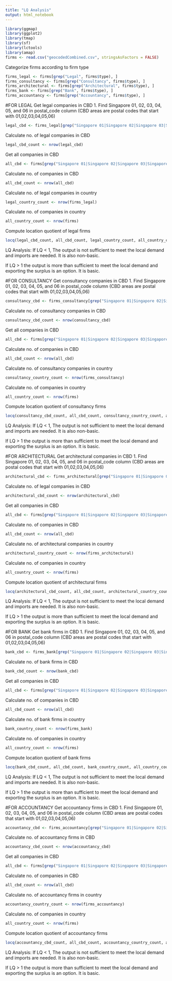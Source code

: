 ```yaml
---
title: "LQ Analysis"
output: html_notebook
---
```


```r
library(ggmap)
library(ggplot2)
library(tmap)
library(sf)
library(lctools)
library(amap)
firms <- read.csv("geocodedCombined.csv", stringsAsFactors = FALSE)
```

Categorize firms according to firm type
```r
firms_legal <- firms[grep("Legal", firms$type), ]
firms_consultancy <- firms[grep("Consultancy", firms$type), ]
firms_architectural <- firms[grep("Architectural", firms$type), ]
firms_bank <- firms[grep("Bank", firms$type), ]
firms_accountancy <- firms[grep("Accountancy", firms$type), ]
```

#FOR LEGAL
Get legal companies in CBD
1. Find Singapore 01, 02, 03, 04, 05, and 06 in postal_code column
(CBD areas are postal codes that start with 01,02,03,04,05,06)
```r
legal_cbd <- firms_legal[grep("Singapore 01|Singapore 02|Singapore 03|Singapore 04|Singapore 05|Singapore 06", firms_legal$postal_code), ]
```

Calculate no. of legal companies in CBD
```r
legal_cbd_count <- nrow(legal_cbd)
```

Get all companies in CBD
```r
all_cbd <- firms[grep("Singapore 01|Singapore 02|Singapore 03|Singapore 04|Singapore 05|Singapore 06", firms$postal_code), ]
```

Calculate no. of companies in CBD
```r
all_cbd_count <- nrow(all_cbd)
```

Calculate no. of legal companies in country
```r
legal_country_count <- nrow(firms_legal)
```

Calculate no. of companies in country
```r
all_country_count <- nrow(firms)
```

Compute location quotient of legal firms
```r
locq(legal_cbd_count, all_cbd_count, legal_country_count, all_country_count)
```
LQ Analysis:
If LQ < 1, The output is not sufficient to meet the local demand and imports are needed. It is also non-basic.

If LQ > 1 the output is more than sufficient to meet the local demand and exporting the surplus is an option. It is basic.

#FOR CONSULTANCY
Get consultancy companies in CBD
1. Find Singapore 01, 02, 03, 04, 05, and 06 in postal_code column
(CBD areas are postal codes that start with 01,02,03,04,05,06)
```r
consultancy_cbd <- firms_consultancy[grep("Singapore 01|Singapore 02|Singapore 03|Singapore 04|Singapore 05|Singapore 06", firms_consultancy$postal_code), ]
```

Calculate no. of consultancy companies in CBD
```r
consultancy_cbd_count <- nrow(consultancy_cbd)
```

Get all companies in CBD
```r
all_cbd <- firms[grep("Singapore 01|Singapore 02|Singapore 03|Singapore 04|Singapore 05|Singapore 06", firms$postal_code), ]
```

Calculate no. of companies in CBD
```r
all_cbd_count <- nrow(all_cbd)
```

Calculate no. of consultancy companies in country
```r
consultancy_country_count <- nrow(firms_consultancy)
```

Calculate no. of companies in country
```r
all_country_count <- nrow(firms)
```

Compute location quotient of consultancy firms
```r
locq(consultancy_cbd_count, all_cbd_count, consultancy_country_count, all_country_count)
```
LQ Analysis:
If LQ < 1, The output is not sufficient to meet the local demand and imports are needed. It is also non-basic.

If LQ > 1 the output is more than sufficient to meet the local demand and exporting the surplus is an option. It is basic.

#FOR ARCHITECTURAL
Get architectural companies in CBD
1. Find Singapore 01, 02, 03, 04, 05, and 06 in postal_code column
(CBD areas are postal codes that start with 01,02,03,04,05,06)
```r
architectural_cbd <- firms_architectural[grep("Singapore 01|Singapore 02|Singapore 03|Singapore 04|Singapore 05|Singapore 06", firms_architectural$postal_code), ]
```

Calculate no. of legal companies in CBD
```r
architectural_cbd_count <- nrow(architectural_cbd)
```

Get all companies in CBD
```r
all_cbd <- firms[grep("Singapore 01|Singapore 02|Singapore 03|Singapore 04|Singapore 05|Singapore 06", firms$postal_code), ]
```

Calculate no. of companies in CBD
```r
all_cbd_count <- nrow(all_cbd)
```

Calculate no. of architectural companies in country
```r
architectural_country_count <- nrow(firms_architectural)
```

Calculate no. of companies in country
```r
all_country_count <- nrow(firms)
```

Compute location quotient of architectural firms
```r
locq(architectural_cbd_count, all_cbd_count, architectural_country_count, all_country_count)
```
LQ Analysis:
If LQ < 1, The output is not sufficient to meet the local demand and imports are needed. It is also non-basic.

If LQ > 1 the output is more than sufficient to meet the local demand and exporting the surplus is an option. It is basic.

#FOR BANK
Get bank firms in CBD
1. Find Singapore 01, 02, 03, 04, 05, and 06 in postal_code column
(CBD areas are postal codes that start with 01,02,03,04,05,06)
```r
bank_cbd <- firms_bank[grep("Singapore 01|Singapore 02|Singapore 03|Singapore 04|Singapore 05|Singapore 06", firms_bank$postal_code), ]
```

Calculate no. of bank firms in CBD
```r
bank_cbd_count <- nrow(bank_cbd)
```

Get all companies in CBD
```r
all_cbd <- firms[grep("Singapore 01|Singapore 02|Singapore 03|Singapore 04|Singapore 05|Singapore 06", firms$postal_code), ]
```

Calculate no. of companies in CBD
```r
all_cbd_count <- nrow(all_cbd)
```

Calculate no. of bank firms in country
```r
bank_country_count <- nrow(firms_bank)
```

Calculate no. of companies in country
```r
all_country_count <- nrow(firms)
```

Compute location quotient of bank firms
```r
locq(bank_cbd_count, all_cbd_count, bank_country_count, all_country_count)
```
LQ Analysis:
If LQ < 1, The output is not sufficient to meet the local demand and imports are needed. It is also non-basic.

If LQ > 1 the output is more than sufficient to meet the local demand and exporting the surplus is an option. It is basic.

#FOR ACCOUNTANCY
Get accountancy firms in CBD
1. Find Singapore 01, 02, 03, 04, 05, and 06 in postal_code column
(CBD areas are postal codes that start with 01,02,03,04,05,06)
```r
accountancy_cbd <- firms_accountancy[grep("Singapore 01|Singapore 02|Singapore 03|Singapore 04|Singapore 05|Singapore 06", firms_accountancy$postal_code), ]
```

Calculate no. of accountancy firms in CBD
```r
accountancy_cbd_count <- nrow(accountancy_cbd)
```

Get all companies in CBD
```r
all_cbd <- firms[grep("Singapore 01|Singapore 02|Singapore 03|Singapore 04|Singapore 05|Singapore 06", firms$postal_code), ]
```

Calculate no. of companies in CBD
```r
all_cbd_count <- nrow(all_cbd)
```

Calculate no. of accountancy firms in country
```r
accountancy_country_count <- nrow(firms_accountancy)
```

Calculate no. of companies in country
```r
all_country_count <- nrow(firms)
```

Compute location quotient of accountancy firms
```r
locq(accountancy_cbd_count, all_cbd_count, accountancy_country_count, all_country_count)
```
LQ Analysis:
If LQ < 1, The output is not sufficient to meet the local demand and imports are needed. It is also non-basic.

If LQ > 1 the output is more than sufficient to meet the local demand and exporting the surplus is an option. It is basic.